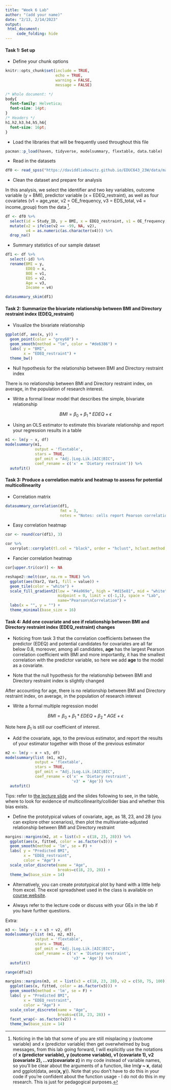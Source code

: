```yaml
---
title: "Week 6 Lab"
author: "(add your name)"
date: "2/13, 2/14/2023"
output: 
 html_document:
     code_folding: hide
---
```


#### Task 1: Set up 

 - Define your chunk options

```r
knitr::opts_chunk$set(include = TRUE,
                      echo = TRUE,
                      warning = FALSE,
                      message = FALSE)
```


```css
/* Whole document: */
body{
  font-family: Helvetica;
  font-size: 14pt;
}
/* Headers */
h1,h2,h3,h4,h5,h6{
  font-size: 16pt;
}
```

 - Load the libraries that will be frequently used throughout this file

```r
pacman::p_load(haven, tidyverse, modelsummary, flextable, data.table)
```

 - Read in the datasets 
 
```r
df0 <- read_spss("https://daviddliebowitz.github.io/EDUC643_23W/data/male_do_eating.sav")
```


 - Clean the dataset and prepare for analysis
 
In this analysis, we select the identifier and two key variables, outcome variable (y = BMI), predictor variable (x = EDEQ_restraint), as well as four covariates (v1 = age_year, v2 = OE_frequency, v3 = EDS_total, v4 = income_group) from the data ^[Noticing in the lab that some of you are still misplacing y (outcome variable) and x (predictor variable) then get overwhelmed by bug messages, from this lab going forward, I will explicitly use the notations of **x (predictor variable), y (outcome variable), v1 (covariate 1), v2 (covariate 2), ...vz(covariate z)** in my code instead of variable names, so you'll be clear about the arguments of a function, like lm(**y ~ x**, data) and ggplot(data, aes(**x, y**)). Note that you don't have to do this in your code if you're confident about the function usage - I do not do this in my research. This is just for pedagogical purposes.].

```r
df <- df0 %>%
  select(id = Study_ID, y = BMI, x = EDEQ_restraint, v1 = OE_frequency, v2 = EDS_total, v3 = age_year, v4 = income_group) %>%
  mutate(v2 = ifelse(v2 == -99, NA, v2),
         v4 = as.numeric(as.character(v4))) %>%
  drop_na()
```

 - Summary statistics of our sample dataset 
 
```r
df1 <- df %>% 
  select(-id) %>% 
  rename(BMI = y,
         EDEQ = x,
         BOE = v1,
         EDS = v2,
         Age = v3,
         Income = v4) 

datasummary_skim(df1)
```

#### Task 2: Summarize the bivariate relationship between BMI and Directory restraint index (EDEQ_restraint)

 - Visualize the bivariate relationship

```r
ggplot(df, aes(x, y)) +
  geom_point(color = "grey60") +
  geom_smooth(method = "lm", color = "#de6386") +
  labs( y = "BMI",
        x = "EDEQ_restraint") +
  theme_bw()
```

 - Null hypothesis for the relationship between BMI and Directory restraint index

There is no relationship between BMI and Directory restraint index, on average, in the population of research interest.

 - Write a formal linear model that describes the simple, bivariate relationship

$$ BMI = \beta_0 + \beta_1 * EDEQ + \epsilon $$

 - Using an OLS estimator to estimate this bivariate relationship and report your regression results in a table


```r
m1 <- lm(y ~ x, df)
modelsummary(m1,
             output = 'flextable',
             stars = TRUE,
             gof_omit = "Adj.|Log.Lik.|AIC|BIC",
             coef_rename = c('x' = 'Dietary restraint')) %>% 
  autofit()
```


#### Task 3: Produce a correlation matrix and heatmap to assess for potential multicollinearity

 - Correlation matrix

```r
datasummary_correlation(df1,
                        fmt = 3,
                        notes = "Notes: cells report Pearson correlation coefficients.")
```

 - Easy correlation heatmap
 
```r
cor <- round(cor(df1), 3)

cor %>% 
  corrplot::corrplot(tl.col = "black", order = "hclust", hclust.method = "average")
```


 - Fancier correlation heatmap
 
```r
cor[upper.tri(cor)] <- NA

reshape2::melt(cor, na.rm = TRUE) %>% 
  ggplot(aes(Var2, Var1, fill = value)) +
  geom_tile(color = "white") +
  scale_fill_gradient2(low = "#4a969e", high = "#d15e81", mid = "white", 
                       midpoint = 0, limit = c(-1,1), space = "Lab", 
                       name="Pearson\nCorrelation") +
  labs(x = "", y = "") +
  theme_minimal(base_size = 16)
```

#### Task 4: Add one covariate and see if relationship between BMI and Directory restraint index (EDEQ_restraint) changes

 - Noticing from task 3 that the correlation coefficients between the predictor (EDEQ) and potential candidates for covariates are all far below 0.8, moreover, among all candidates, **age** has the largest Pearson correlation coefficient with BMI and more importantly, it has the smallest correlation with the predictor variable, so here we add **age** to the model as a covariate. 

 - Note that the null hypothesis for the relationship between BMI and Directory restraint index is slightly changed

After accounting for age, there is no relationship between BMI and Directory restraint index, on average, in the population of research interest

 - Write a formal multiple regression model

$$ BMI = \beta_0 + \beta_1 * EDEQ + \beta_2 * AGE + \epsilon $$

Note here $\beta_1$ is still our coefficient of interest.

 - Add the covariate, age, to the previous estimator, and report the results of your estimator together with those of the previous estimator

```r
m2 <- lm(y ~ x + v3, df)
modelsummary(list (m1, m2),
             output = 'flextable',
             stars = TRUE,
             gof_omit = "Adj.|Log.Lik.|AIC|BIC",
             coef_rename = c('x' = 'Dietary restraint',
                             'v3' = 'Age')) %>% 
  autofit()
```


Tips: refer to [the lecture slide](https://daviddliebowitz.github.io/EDUC643_23W/slides/EDUC643_7_mult_regression.html#92) and the slides following to see, in the table, where to look for evidence of multicollinearity/collider bias and whether this bias exists. 

 - Define the prototypical values of covariate, age, as 18, 23, and 28 (you can explore other scenarios), then plot the multivariate-adjusted relationship between BMI and Directory restraint

 
```r
margins::margins(m2, at = list(v3 = c(18, 23, 28))) %>% 
  ggplot(aes(x, fitted, color = as.factor(v3))) +
  geom_smooth(method = 'lm', se = F) +
  labs( y = "Predicted BMI",
        x = "EDEQ_restraint",
        color = "Age") +
  scale_color_discrete(name = "Age",
                       breaks=c(18, 23, 28)) +
  theme_bw(base_size = 14)
```


 - Alternatively, you can create prototypical plot by hand with a little help from excel. The excel spreadsheet used in the class is available on [course website](https://daviddliebowitz.github.io/EDUC643_23W/schedule.html).
 
 - Always refer to the lecture code or discuss with your GEs in the lab if you have further questions.
 
 
Extra:

```r
m3 <- lm(y ~ x + v3 + v2, df)
modelsummary(list (m1, m2, m3),
             output = 'flextable',
             stars = TRUE,
             gof_omit = "Adj.|Log.Lik.|AIC|BIC",
             coef_rename = c('x' = 'Dietary restraint',
                             'v3' = 'Age')) %>% 
  autofit()
```


```r
range(df$v2)

margins::margins(m3, at = list(v3 = c(18, 23, 28), v2 = c(50, 75, 100))) %>% 
  ggplot(aes(x, fitted, color = as.factor(v3))) +
  geom_smooth(method = 'lm', se = F) +
  labs( y = "Predicted BMI",
        x = "EDEQ_restraint",
        color = "Age") +
  scale_color_discrete(name = "Age",
                       breaks=c(18, 23, 28)) +
  facet_wrap(~ as.factor(v2)) +
  theme_bw(base_size = 14)
```

